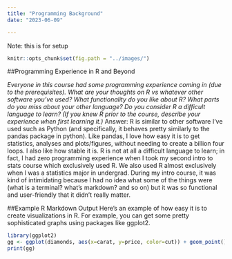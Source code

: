 ```yaml
---
title: "Programming Background"
date: "2023-06-09"

---
```


Note: this is for setup

```r
knitr::opts_chunk$set(fig.path = "../images/")
```



##Programming Experience in R and Beyond

*Everyone in this course had some programming experience coming in (due to the prerequisites).  What are your thoughts on R vs whatever other software you've used?  What functionality do you like about R?  What parts do you miss about your other language?  Do you consider R a difficult language to learn? (If you knew R prior to the course, describe your experience when first learning it.)* 
Answer: R is similar to other software I've used such as Python (and specifically, it behaves pretty similarly to the pandas package in python). Like pandas, I love how easy it is to get statistics, analyses and plots/figures, without needing to create a billion four loops. I also like how stable it is.
R is not at all a difficult language to learn; in fact, I had zero programming experience when I took my second intro to stats course which exclusively used R. We also used R almost exclusively when I was a statistics major in undergrad. During my intro course, it was kind of intimidating because I had no idea what some of the things were (what is a terminal? what's markdown? and so on) but it was so functional and user-friendly that it didn't really matter.


##Example R Markdown Output
Here's an example of how easy it is to create visualizations in R. For example, you can get some pretty sophisticated graphs using packages like ggplot2. 

```r
library(ggplot2)
gg <- ggplot(diamonds, aes(x=carat, y=price, color=cut)) + geom_point() + labs(title="Scatterplot", x="Carat", y="Price")
print(gg)

```


